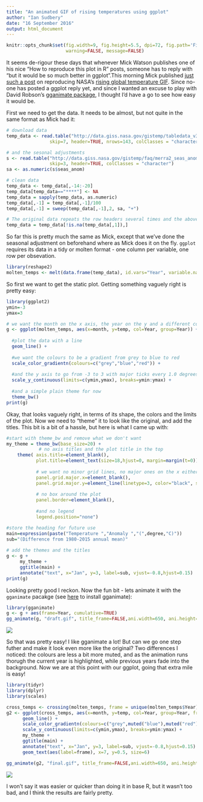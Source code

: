 ```yaml
---
title: "An animated GIF of rising temperatures using ggplot"
author: "Ian Sudbery"
date: "16 September 2016"
output: html_document
---
```


```r
knitr::opts_chunk$set(fig.width=9, fig.height=5.5, dpi=72, fig.path='Figs/',
                      warning=FALSE, message=FALSE)
```

It seems de-rigour these days that whenever Mick Watson publishes one of his nice "How to reproduce this plot in R" posts, someone has to reply with "but it would be so much better in ggplot".This morning Mick published [just such a post](http://www.opiniomics.org/how-to-produce-an-animated-gif-of-rise-in-global-temperature-in-r/) on reproducing NASA's [rising global temperature GIF](http://earthobservatory.nasa.gov/blogs/earthmatters/2016/09/12/heres-how-the-warmest-august-in-136-years-looks-in-chart-form/). Since no-one has posted a ggplot reply yet, and since I wanted an excuse to play with David Robson's [gganimate package](https://github.com/dgrtwo/gganimate), I thought I'd have a go to see how easy it would be. 

First we need to get the data. It needs to be almost, but not quite in the same format as Mick had it:

```r
# download data
temp_data <- read.table("http://data.giss.nasa.gov/gistemp/tabledata_v3/GLB.Ts.txt", 
                skip=7, header=TRUE, nrows=143, colClasses = "character")

# and the sesonal adjustments
s <- read.table("http://data.giss.nasa.gov/gistemp/faq/merra2_seas_anom.txt", 
                skip=3, header=TRUE, colClasses = "character")
sa <- as.numeric(s$seas_anom)

# clean data
temp_data <- temp_data[,-14:-20]
temp_data[temp_data=="****"] <- NA
temp_data = sapply(temp_data, as.numeric)
temp_data[,-1] = temp_data[,-1]/100
temp_data[,-1] = sweep(temp_data[,-1],2, sa, "+")

# The original data repeats the row headers several times and the above converts those to NAs
temp_data = temp_data[!is.na(temp_data[,1]),]
```

So far this is pretty much the same as Mick, except that we've done the seasonal adjustment on beforehand where as Mick does it on the fly. `ggplot` requires its data in a tidy or molten format - one column per variable, one row per obsevation. 

```r
library(reshape2)
molten_temps <- melt(data.frame(temp_data), id.vars="Year", variable.name="month", value.name="temp")
```

So first we want to get the static plot. Getting something vaguely right is pretty easy:
```r
library(ggplot2)
ymin=-3
ymax=3

# we want the month on the x axis, the year on the y and a different colour for each year
g <- ggplot(molten_temps, aes(x=month, y=temp, col=Year, group=Year)) + 
  
  #plot the data with a line
  geom_line() + 
  
  #we want the colours to be a gradient from grey to blue to red
  scale_color_gradientn(colours=c("grey","blue","red")) + 
  
  #and the y axis to go from -3 to 3 with major ticks every 1.0 degrees
  scale_y_continuous(limits=c(ymin,ymax), breaks=ymin:ymax) + 
  
  #and a simple plain theme for now
  theme_bw() 
print(g)
```

Okay, that looks vaguely right, in terms of its shape, the colors and the limits of the plot. Now we need to "theme" it to look like the original, and add the titles. This bit is a bit of a hassle, but here is what I came up with:

```r
#start with theme_bw and remove what we don't want
my_theme = theme_bw(base_size=20) + 
            # no axis titles and the plot title in the top
    theme( axis.title=element_blank(),
           plot.title=element_text(size=18,hjust=0, margin=margin(t=0)),
           
           # we want no minor grid lines, no major ones on the x either, but thick black dotted ones on y
           panel.grid.major.x=element_blank(),
           panel.grid.major.y=element_line(linetype=3, color="black", size=0.7),
           
           # no box around the plot
           panel.border=element_blank(),
           
           #and no legend
           legend.position="none")

#store the heading for future use
main=expression(paste("Temperature ","Anomaly ","(",degree,"C)"))
sub="(Difference from 1980-2015 annual mean)"
 
# add the themes and the titles
g <- g +
     my_theme +
     ggtitle(main) +
     annotate("text", x="Jan", y=3, label=sub, vjust=-0.8,hjust=0.15)
print(g)
```

Looking pretty good I reckon. Now the fun bit - lets animate it with the `gganimate` pacakge (see [here](https://github.com/dgrtwo/gganimate) to install gganimate):

```r
library(gganimate)
g <- g + aes(frame=Year, cumulative=TRUE)
gg_animate(g, "draft.gif", title_frame=FALSE,ani.width=650, ani.height=400, interval=0.1)
```
![](draft.gif)

So that was pretty easy! I like gganimate a lot! But can we go one step futher and make it look even more like the original? Two differences I noticed: the colours are less a bit more muted, and as the animation runs thorugh the current year is highlighted, while previous years fade into the background. Now we are at this point with our ggplot, going that extra mile is easy!

```r
library(tidyr)
library(dplyr)
library(scales)

cross_temps <- crossing(molten_temps, frame = unique(molten_temps$Year)) %>% filter(Year<=frame)
g2 <- ggplot(cross_temps, aes(x=month, y=temp, col=Year, group=Year, frame=frame, alpha=Year==frame)) + 
      geom_line() + 
      scale_color_gradientn(colours=c("grey",muted("blue"),muted("red"))) + 
      scale_y_continuous(limits=c(ymin,ymax), breaks=ymin:ymax) + 
      my_theme + 
      ggtitle(main) +
      annotate("text", x="Jan", y=3, label=sub, vjust=-0.8,hjust=0.15)  + 
      geom_text(aes(label=frame), x=7, y=0.5, size=6)

gg_animate(g2, "final.gif", title_frame=FALSE,ani.width=650, ani.height=400, interval=0.1)
```

![](final.gif)

I won't say it was easier or quicker than doing it in base R, but it wasn't too bad, and I think the results are fairly pretty. 